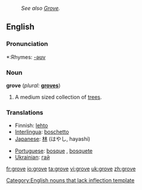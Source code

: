 :''See also [[Grove]].''
==English==

===Pronunciation===
*:Rhymes: [[Rhymes:English:-əʊv|-əʊv]]

===Noun===
'''grove'''  (''plural:'' '''[[groves]]''')
# A medium sized collection of [[tree]]s.

===Translations===
{{top}}
*Finnish: [[lehto]]
*[[Interlingua]]: [[boschetto]]
*[[Japanese]]: [[林]] (はやし, hayashi)
{{mid}}
*[[Portuguese]]: [[bosque]] {{m}}, [[bosquete]] {{m}}
*[[w:Ukrainian language|Ukrainian]]: [[:uk:Гай|гай]] {{m}}
{{bottom}}

[[Category:English nouns that lack inflection template]]

[[fr:grove]]
[[io:grove]]
[[ta:grove]]
[[vi:grove]]
[[uk:grove]]
[[zh:grove]]